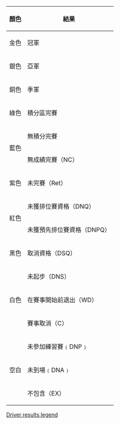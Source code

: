 {| style="margin-right:0; font-size:85%" class="wikitable"
|-
! 顏色 !! 結果
|- bgcolor="#ffffbf"
| 金色 || 冠軍
|- bgcolor="#dfdfdf"
| 銀色 || 亞軍
|- bgcolor="#ffdf9f"
| 銅色 || 季軍
|- bgcolor="#dfffdf"
| 綠色 || 積分區完賽
|- bgcolor="#cfcfff"
|rowspan=2| 藍色 || 無積分完賽
|- bgcolor="#cfcfff"
|無成績完賽（NC）
|- bgcolor="#efcfff"
| 紫色 || 未完賽（Ret）
|- bgcolor="#ffcfcf"
|rowspan=2| 紅色 || 未獲排位賽資格（DNQ）
|- bgcolor="#ffcfcf"
|未獲預先排位賽資格（DNPQ）
|- bgcolor="#000000" style="color:white"
| 黑色 || 取消資格（DSQ）
|- bgcolor="#ffffff"
|rowspan=3| 白色 || 未起步（DNS）
|-bgcolor="#ffffff"
| 在賽事開始前退出（WD）
|-bgcolor="#ffffff"
| 賽事取消（C）
|-
| rowspan="3" | 空白
| 未參加練習賽﹙DNP﹚
|-
| 未到場﹙DNA﹚
|-
| 不包含（EX）
|}<noinclude>

[[Category:動力運動信息框模板|Driver results legend]]

</noinclude>